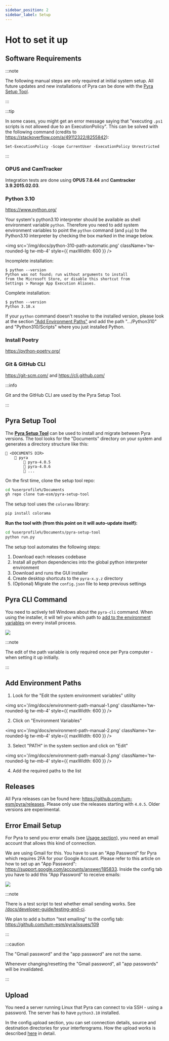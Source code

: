 ```yaml
---
sidebar_position: 2
sidebar_label: Setup
---
```


# Hot to set it up

## Software Requirements

:::note

The following manual steps are only required at initial system setup. All future updates and new installations of Pyra can be done with the [Pyra Setup Tool](#pyra-setup-tool).

:::

:::tip

In some cases, you might get an error message saying that "executing `.ps1` scripts is not allowed due to an ExecutionPolicy". This can be solved with the following command (credits to https://stackoverflow.com/a/49112322/8255842):

```
Set-ExecutionPolicy -Scope CurrentUser -ExecutionPolicy Unrestricted
```

:::

### OPUS and CamTracker

Integration tests are done using **OPUS 7.8.44** and **Camtracker 3.9.2015.02.03**.

### Python 3.10

https://www.python.org/

Your system's python3.10 interpreter should be available as shell environment variable `python`. Therefore you need to add system environment variables to point the `python` command (and `pip`) to the Python3.10 interpreter by checking the box marked in the image below.

<img
    src='/img/docs/python-310-path-automatic.png'
    className='tw-rounded-lg tw-mb-4'
    style={{ maxWidth: 600 }}
/>

<div className='tw-mb-2'>
    <span className='tw-bg-red-200 tw-text-red-900 tw-rounded tw-px-1 tw-font-semibold tw-py-0.5 -tw-my-0.5'>
        Incomplete installation:
    </span>
</div>

```
$ python --version
Python was not found; run without arguments to install
from the Microsoft Store, or disable this shortcut from
Settings > Manage App Execution Aliases.
```

<div className='tw-mb-2'>
    <span className='tw-bg-green-200 tw-text-green-900 tw-rounded tw-px-1 tw-font-semibold tw-py-0.5 -tw-my-0.5'>
        Complete installation:
    </span>
</div>

```
$ python --version
Python 3.10.x
```

If your `python` command doesn't resolve to the installed version, please look at the section ["Add Environment Paths"](#add-environment-paths) and add the path ".../Python310" and "Python310/Scripts" where you just installed Python.

### Install Poetry

https://python-poetry.org/

### Git & GitHub CLI

https://git-scm.com/ and https://cli.github.com/

:::info

Git and the GitHub CLI are used by the Pyra Setup Tool.

:::

## Pyra Setup Tool

The [**Pyra Setup Tool**](https://github.com/tum-esm/pyra-setup-tool) can be used to install and migrate between Pyra versions. The tool looks for the "Documents" directory on your system and generates a directory structure like this:

```
📁 <DOCUMENTS DIR>
    📁 pyra
        📁 pyra-4.0.5
        📁 pyra-4.0.6
        📁 ...
```

On the first time, clone the setup tool repo:

```bash
cd %userprofile%/Documents
gh repo clone tum-esm/pyra-setup-tool
```

The setup tool uses the `colorama` library:

```bash
pip install colorama
```

**Run the tool with (from this point on it will auto-update itself):**

```bash
cd %userprofile%/Documents/pyra-setup-tool
python run.py
```

The setup tool automates the following steps:

1. Download each releases codebase
2. Install all python dependencies into the global python interpreter environment
3. Download and runs the GUI installer
4. Create desktop shortcuts to the `pyra-x.y.z` directory
5. (Optional) Migrate the `config.json` file to keep previous settings

## Pyra CLI Command

You need to actively tell Windows about the `pyra-cli` command. When using the installer, it will tell you which path to [add to the environment variables](#add-environment-paths) on every install process.

<img src='/img/docs/pyra-cli-path-request.png' className='tw-rounded tw-mb-4' />

:::note

The edit of the path variable is only required once per Pyra computer - when setting it up initially.

:::

## Add Environment Paths

1. Look for the "Edit the system environment variables" utility

<img
    src='/img/docs/environment-path-manual-1.png'
    className='tw-rounded-lg tw-mb-4'
    style={{ maxWidth: 600 }}
/>

2. Click on "Environment Variables"

<img
    src='/img/docs/environment-path-manual-2.png'
    className='tw-rounded-lg tw-mb-4'
    style={{ maxWidth: 600 }}
/>

3. Select "PATH" in the system section and click on "Edit"

<img
    src='/img/docs/environment-path-manual-3.png'
    className='tw-rounded-lg tw-mb-4'
    style={{ maxWidth: 600 }}
/>

4. Add the required paths to the list

## Releases

All Pyra releases can be found here: <span className="tw-break-all">https://github.com/tum-esm/pyra/releases</span>. Please only use the releases starting with `4.0.5`. Older versions are experimental.

## Error Email Setup

For Pyra to send you error emails (see [Usage section](/docs/user-guide/usage#error-emails)), you need an email account that allows this kind of connection.

We are using Gmail for this. You have to use an "App Password" for Pyra which requires 2FA for your Google Account. Please refer to this article on how to set up an "App Password": <span className="tw-break-all">https://support.google.com/accounts/answer/185833</span>. Inside the config tab you have to add this "App Password" to receive emails:

<img src='/img/docs/email-config.png' className='tw-rounded-lg tw-mb-4' />

:::note

There is a test script to test whether email sending works. See [/docs/developer-guide/testing-and-ci](/docs/developer-guide/testing-and-ci).

We plan to add a button "test emailing" to the config tab: https://github.com/tum-esm/pyra/issues/109

:::

:::caution

The "Gmail password" and the "app password" are not the same.

Whenever changing/resetting the "Gmail password", all "app passwords" will be invalidated.

:::

## Upload

You need a server running Linux that Pyra can connect to via SSH - using a password. The server has to have `python3.10` installed.

In the config.upload section, you can set connection details, source and destination directories for your interferograms. How the upload works is described [here](/docs/user-guide/upload) in detail.
